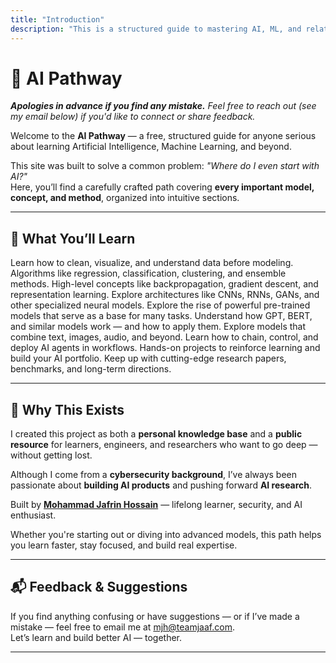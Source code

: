 ```yaml
---
title: "Introduction"
description: "This is a structured guide to mastering AI, ML, and related fields—covering every major model, method, and milestone."
---
```


# 🧠 AI Pathway

_**Apologies in advance if you find any mistake.** Feel free to reach out (see my email below) if you'd like to connect or share feedback._

Welcome to the **AI Pathway** — a free, structured guide for anyone serious about learning Artificial Intelligence, Machine Learning, and beyond.

This site was built to solve a common problem: _"Where do I even start with AI?"_  
Here, you’ll find a carefully crafted path covering **every important model, concept, and method**, organized into intuitive sections.

---

## 🚀 What You’ll Learn

<Columns cols={2}>
  <Card title="Exploratory Data Analysis (EDA)" icon="chart-line" href="/eda/">
    Learn how to clean, visualize, and understand data before modeling.
  </Card>
  <Card title="Machine Learning" icon="brain" href="/machine-learning/">
    Algorithms like regression, classification, clustering, and ensemble methods.
  </Card>
  <Card title="Deep Learning" icon="wave-square" href="/deep-learning/">
    High-level concepts like backpropagation, gradient descent, and representation learning.
  </Card>
  <Card title="Neural Networks" icon="network-wired" href="/neural-networks/">
    Explore architectures like CNNs, RNNs, GANs, and other specialized neural models.
  </Card>
  <Card title="Foundation Models" icon="layer-group" href="/foundation-models/">
    Explore the rise of powerful pre-trained models that serve as a base for many tasks.
  </Card>
  <Card title="Large Language Models (LLMs)" icon="robot" href="/llms/">
    Understand how GPT, BERT, and similar models work — and how to apply them.
  </Card>
  <Card title="Multimodal AI" icon="camera" href="/multimodal-models/">
    Explore models that combine text, images, audio, and beyond.
  </Card>
  <Card title="AI Orchestration & Agents" icon="cogs" href="/ai-orchestration/">
    Learn how to chain, control, and deploy AI agents in workflows.
  </Card>
  <Card title="Projects" icon="lightbulb" href="/projects/">
    Hands-on projects to reinforce learning and build your AI portfolio.
  </Card>
  <Card title="Research & Beyond" icon="book" href="/ai-research/">
    Keep up with cutting-edge research papers, benchmarks, and long-term directions.
  </Card>
</Columns>

---

## 🎯 Why This Exists

I created this project as both a **personal knowledge base** and a **public resource** for learners, engineers, and researchers who want to go deep — without getting lost.

Although I come from a **cybersecurity background**, I’ve always been passionate about **building AI products** and pushing forward **AI research**.

Built by [**Mohammad Jafrin Hossain**](https://www.linkedin.com/in/md-jafrin-hossain/) — lifelong learner, security, and AI enthusiast.

Whether you're starting out or diving into advanced models, this path helps you learn faster, stay focused, and build real expertise.

---

## 📬 Feedback & Suggestions

If you find anything confusing or have suggestions — or if I’ve made a mistake — feel free to email me at [mjh@teamjaaf.com](mailto:mjh@teamjaaf.com).  
Let’s learn and build better AI — together.

---

